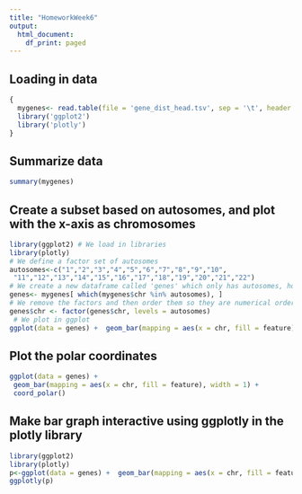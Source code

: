 ```yaml
---
title: "HomeworkWeek6"
output:
  html_document:
    df_print: paged
---
```



## Loading in data
```r
{
  mygenes<- read.table(file = 'gene_dist_head.tsv', sep = '\t', header = TRUE)
  library('ggplot2')
  library('plotly')
}
```
## Summarize data
```r
summary(mygenes)
```

## Create a subset based on autosomes, and plot with the x-axis as chromosomes
```r
library(ggplot2) # We load in libraries
library(plotly)
# We define a factor set of autosomes
autosomes<-c("1","2","3","4","5","6","7","8","9","10",
 "11","12","13","14","15","16","17","18","19","20","21","22")  
# We create a new dataframe called 'genes' which only has autosomes, however we still have those additional factors
genes<- mygenes[ which(mygenes$chr %in% autosomes), ] 
# We remove the factors and then order them so they are numerical order and not alphabetical
genes$chr <- factor(genes$chr, levels = autosomes) 
 # We plot in ggplot 
ggplot(data = genes) +  geom_bar(mapping = aes(x = chr, fill = feature), width = 1)
```

## Plot the polar coordinates
```r
ggplot(data = genes) +
 geom_bar(mapping = aes(x = chr, fill = feature), width = 1) +
 coord_polar()
```

## Make bar graph interactive using ggplotly in the plotly library
```r
library(ggplot2)
library(plotly)
p<-ggplot(data = genes) +  geom_bar(mapping = aes(x = chr, fill = feature), width = 1)
ggplotly(p)
```


